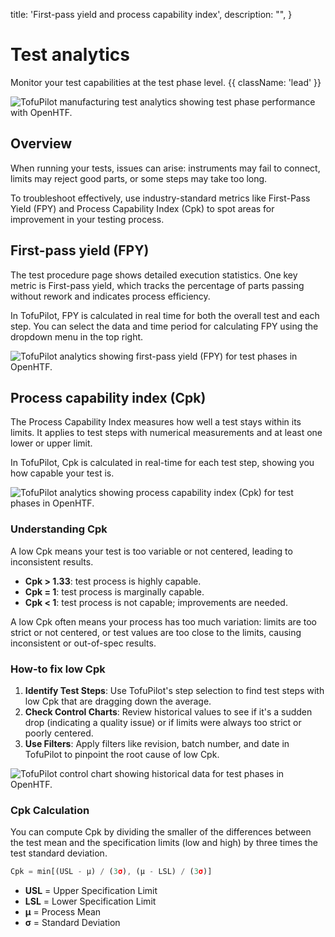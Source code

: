   title: 'First-pass yield and process capability index',
  description:
    "",
}

# Test analytics

Monitor your test capabilities at the test phase level. {{ className: 'lead' }}

<Image
  src="/tofupilot-analytics-header.png"
  alt="TofuPilot manufacturing test analytics showing test phase performance with OpenHTF."
/>

## Overview

When running your tests, issues can arise: instruments may fail to connect, limits may reject good parts, or some steps may take too long.

To troubleshoot effectively, use industry-standard metrics like First-Pass Yield (FPY) and Process Capability Index (Cpk) to spot areas for improvement in your testing process.


## First-pass yield (FPY)

The test procedure page shows detailed execution statistics. One key metric is First-pass yield, which tracks the percentage of parts passing without rework and indicates process efficiency.

In TofuPilot, FPY is calculated in real time for both the overall test and each step. You can select the data and time period for calculating FPY using the dropdown menu in the top right.

<Image
  src="/tofupilot-analytics-first-pass-yield.png"
  alt="TofuPilot analytics showing first-pass yield (FPY) for test phases in OpenHTF."
/>


## Process capability index (Cpk)

The Process Capability Index measures how well a test stays within its limits. It applies to test steps with numerical measurements and at least one lower or upper limit.

In TofuPilot, Cpk is calculated in real-time for each test step, showing you how capable your test is.

<Image
  src="/tofupilot-analytics-cpk.png"
  alt="TofuPilot analytics showing process capability index (Cpk) for test phases in OpenHTF."
/>

### Understanding Cpk

A low Cpk means your test is too variable or not centered, leading to inconsistent results.

- **Cpk > 1.33**: test process is highly capable.
- **Cpk = 1**: test process is marginally capable.
- **Cpk < 1**: test process is not capable; improvements are needed.

A low Cpk often means your process has too much variation: limits are too strict or not centered, or test values are too close to the limits, causing inconsistent or out-of-spec results.

### How-to fix low Cpk

1. **Identify Test Steps**: Use TofuPilot's step selection to find test steps with low Cpk that are dragging down the average.
2. **Check Control Charts**: Review historical values to see if it's a sudden drop (indicating a quality issue) or if limits were always too strict or poorly centered.
3. **Use Filters**: Apply filters like revision, batch number, and date in TofuPilot to pinpoint the root cause of low Cpk.

<Image
  src="/tofupilot-analytics-control-chart.png"
  alt="TofuPilot control chart showing historical data for test phases in OpenHTF."
/>

### Cpk Calculation

You can compute Cpk by dividing the smaller of the differences between the test mean and the specification limits (low and high) by three times the test standard deviation.

```jsx
Cpk = min[(USL - μ) / (3σ), (μ - LSL) / (3σ)]
```

- **USL** = Upper Specification Limit
- **LSL** = Lower Specification Limit
- **μ** = Process Mean
- **σ** = Standard Deviation
